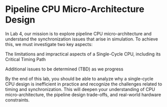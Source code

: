 # Pipeline CPU Micro-Architecture Design

In Lab 4, our mission is to explore pipeline CPU micro-architecture and understand the synchronization issues that arise in simulation. To achieve this, we must investigate two key aspects:

The limitations and impractical aspects of a Single-Cycle CPU, including its Critical Timing Path

Additional issues to be determined (TBD) as we progress

By the end of this lab, you should be able to analyze why a single-cycle CPU design is inefficient in practice and recognize the challenges related to timing and synchronization. This will deepen your understanding of CPU micro-architecture, the pipeline design trade-offs, and real-world hardware constraints.
